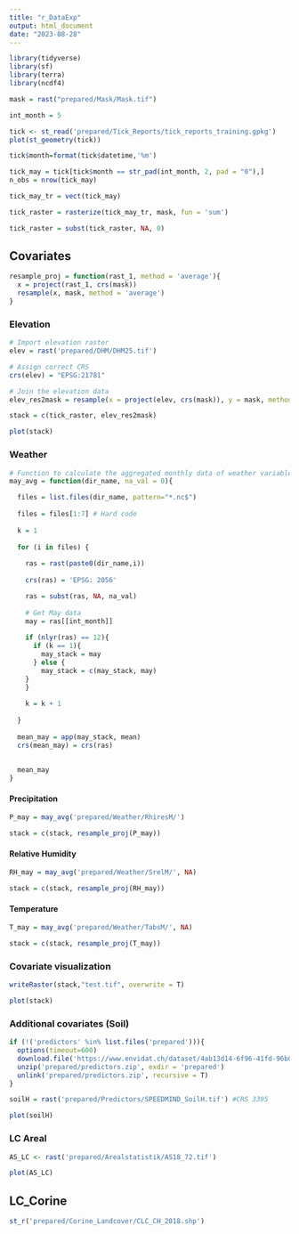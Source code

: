 ```yaml
---
title: "r_DataExp"
output: html_document
date: "2023-08-28"
---
```


```r
library(tidyverse)
library(sf)
library(terra)
library(ncdf4)
```


```r
mask = rast("prepared/Mask/Mask.tif")

int_month = 5
```


```r
tick <- st_read('prepared/Tick_Reports/tick_reports_training.gpkg')
plot(st_geometry(tick))

```
```r
tick$month=format(tick$datetime,'%m')

tick_may = tick[tick$month == str_pad(int_month, 2, pad = "0"),]
n_obs = nrow(tick_may)

tick_may_tr = vect(tick_may)

tick_raster = rasterize(tick_may_tr, mask, fun = 'sum') 

tick_raster = subst(tick_raster, NA, 0)
```

## Covariates

```r
resample_proj = function(rast_1, method = 'average'){
  x = project(rast_1, crs(mask))
  resample(x, mask, method = 'average')
}
```


### Elevation

```r
# Import elevation raster
elev = rast('prepared/DHM/DHM25.tif')

# Assign correct CRS
crs(elev) = "EPSG:21781"

# Join the elevation data
elev_res2mask = resample(x = project(elev, crs(mask)), y = mask, method = 'average')

stack = c(tick_raster, elev_res2mask)

plot(stack)
```
### Weather

```r
# Function to calculate the aggregated monthly data of weather variables for May
may_avg = function(dir_name, na_val = 0){

  files = list.files(dir_name, pattern="*.nc$")
  
  files = files[1:7] # Hard code 
  
  k = 1
  
  for (i in files) {
    
    ras = rast(paste0(dir_name,i))
          
    crs(ras) = 'EPSG: 2056'

    ras = subst(ras, NA, na_val)
    
    # Get May data
    may = ras[[int_month]]
    
    if (nlyr(ras) == 12){
      if (k == 1){
        may_stack = may
      } else {
        may_stack = c(may_stack, may)
    }
    }
    
    k = k + 1
    
  }
  
  mean_may = app(may_stack, mean)
  crs(mean_may) = crs(ras)
  
  
  mean_may
}
```

#### Precipitation
```r
P_may = may_avg('prepared/Weather/RhiresM/')

stack = c(stack, resample_proj(P_may))
```
#### Relative Humidity 
```r
RH_may = may_avg('prepared/Weather/SrelM/', NA)

stack = c(stack, resample_proj(RH_may))
```

#### Temperature
```r
T_may = may_avg('prepared/Weather/TabsM/', NA)

stack = c(stack, resample_proj(T_may))
```
### Covariate visualization
```r

writeRaster(stack,"test.tif", overwrite = T)

plot(stack)

```

### Additional covariates (Soil)

```r
if (!('predictors' %in% list.files('prepared'))){
  options(timeout=600)
  download.file('https://www.envidat.ch/dataset/4ab13d14-6f96-41fd-96b0-b3ea45278b3d/resource/e0faab13-0d1b-492a-8539-5370d48b9e35/download/predictors.zip', 'prepared/predictors.zip')
  unzip('prepared/predictors.zip', exdir = 'prepared')
  unlink('prepared/predictors.zip', recursive = T)
}
```
```r
soilH = rast('prepared/Predictors/SPEEDMIND_SoilH.tif') #CRS 3395

plot(soilH)
```


### LC Areal
```r
AS_LC <- rast('prepared/Arealstatistik/AS18_72.tif')

plot(AS_LC)
```

## LC_Corine

```r
st_r('prepared/Corine_Landcover/CLC_CH_2018.shp')
```


